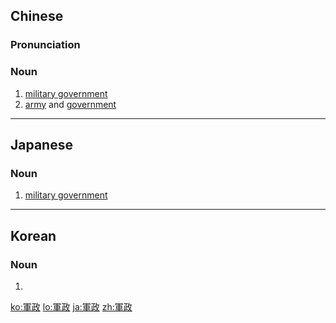 {{also|军政}}
==Chinese==
{{zh-forms|s=军政}}

===Pronunciation===
{{zh-pron
|m=jūnzhèng
|cat=n
}}

===Noun===
{{zh-noun}}

# [[military government]]
# [[army]] and [[government]]

----

==Japanese==
{{ja-kanjitab|ぐん|せい|yomi=o}}

===Noun===
{{ja-noun|ぐんせい}}

# [[military government]]

----

==Korean==
{{ko-hanjatab}}

===Noun===
{{ko-noun|hj|hangeul=군정}}

# {{hanja form of|군정|military government}}

[[ko:軍政]]
[[lo:軍政]]
[[ja:軍政]]
[[zh:軍政]]